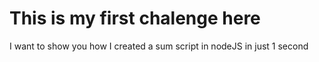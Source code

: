 # This is my first chalenge here

I want to show you how I created a sum script in nodeJS in just 1 second

